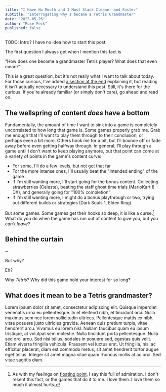 ```yaml
---
title: "I Have No Mouth and I Must Stack Cleaner and Faster"
subtitle: "Interrogating why I became a Tetris Grandmaster"
date: "2025-05-26"
author: "Rose Peck"
published: false
---
```



TODO: Intro? I have no idea how to start this post.

The first question I always get when I mention this fact is

<Crane>"How does one become a grandmaster Tetris player? What does that even mean?"</Crane>

This is a great question, but it's not really what I want to talk about today.
For those curious, I've added [a section at the end](#what-does-it-mean-to-be-a-tetris-grandmaster) explaining it, but reading it isn't actually necessary to understand this post.
Still, it's there for the curious.
If you're already familiar (or simply don't care), go ahead and read on.

## The wellspring of content&nbsp;*does*&nbsp;have a bottom

Fundamentally, the amount of time I want to sink into a game is completely uncorrelated to how long that game is.
Some games properly grab me.
Grab me enough that I'll want to play them through to their conclusion, or perhaps even a bit more.
Others hook me for a bit, but I'll bounce off or fade away before even getting halfway through.
In general, I'll play through a game until I don't want to keep playing anymore, but that point can come at a variety of points in the game's content curve:
- For some, I'll do a few levels, but not get that far
- For the more intense ones, I'll usually beat the "intended ending" of the game
- If I'm still wanting more, I'll start going for the bonus content. Collecting strawberries (Celeste), beating the staff ghost time trials (MarioKart 8 DX), and generally going for "100% completion"
- If I'm still wanting more, I might do a bonus playthrough or two, trying out different builds or strategies (Dark Souls 1, Elden Ring)

But some games.
Some games get their hooks so deep, it is like a curse.[^curse]
What do you do when the game has run out of content to give you, but you *can't leave?*

## Behind the curtain



~

<Crane>But why?</Crane>

Eh?

<Crane>Why *Tetris*? Why did this game hold your interest for so long?</Crane>

## What does it mean to be a Tetris grandmaster?

Lorem ipsum dolor sit amet, consectetur adipiscing elit. Quisque imperdiet venenatis urna eu pellentesque. In et eleifend nibh, et tincidunt orci. Nulla maximus sem nec lorem sollicitudin ultrices. Pellentesque mattis ex nibh, vitae posuere justo ultricies gravida. Aenean quis pretium turpis, vitae hendrerit arcu. Vivamus eu lorem nisl. Nullam faucibus quam eu ipsum tristique, at volutpat sem molestie. Nulla tincidunt porta pellentesque. Nulla sed orci arcu. Sed nisi tellus, sodales in posuere sed, egestas quis velit. Etiam viverra fringilla vehicula. Praesent vel luctus erat. Ut fringilla, nisi ac efficitur placerat, diam est commodo metus, sit amet hendrerit tortor augue eget tellus. Integer sit amet magna vitae quam rhoncus mollis at ac orci. Sed vitae sagittis diam.

[^curse]: As with my feelings on [floating point](/articles/floating-point-hashing-addenda#a-lukewarm-defense-of-floating-point), I say this full of admiration. I don't resent this fact, or the games that do it to me. I love them. I love them so much it almost hurts.